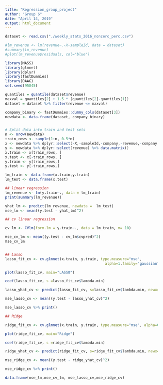 ```yaml
---
title: "Regression_group_project"
author: "Group 6"
date: "April 14, 2019"
output: html_document
---
```


```r
dataset <- read.csv("./weekly_stats_2016_nonzero_perc.csv")
```

```r
#lm_revenue <- lm(revenue~.-X-sampleId, data = dataset)
#summary(lm_revenue)
#plot(lm_revenue$residuals, col="blue")
```

```r
library(MASS) 
library(glmnet) 
library(dplyr)
library(fastDummies)
library(DAAG)
set.seed(95845)  

quantiles = quantile(dataset$revenue)
maxval = quantiles[2] + 1.5 * (quantiles[2]-quantiles[1])
dataset = dataset %>% filter(revenue <= maxval)

company_binary <- fastDummies::dummy_cols(dataset[3])
newdata <- data.frame(dataset, company_binary)


# Split data into train and test sets
n <- nrow(newdata)
train_rows <- sample(1:n, 0.5*n)
x <- newdata %>% dplyr::select(-X,-sampleId,-company,-revenue,-company.1) %>% data.matrix()
y <- newdata %>% dplyr::select(revenue) %>% data.matrix()
x.train <- x[train_rows, ] 
x.test <- x[-train_rows, ] 
y.train <- y[train_rows,] 
y.test <- y[-train_rows,] 

lm_train <- data.frame(x.train,y.train)
lm_test <- data.frame(x.test)

## linear regression
lm_revenue <- lm(y.train~., data = lm_train)
print(summary(lm_revenue))

yhat_lm <- predict(lm_revenue, newdata =  lm_test)
mse_lm <- mean((y.test - yhat_lm)^2)

## cv linear regression

cv_lm <- CVlm(form.lm = y.train~., data = lm_train, m= 10)

mse_cv_lm <- mean((y.test - cv_lm$cvpred)^2)
mse_cv_lm


## Lasso
lasso_fit_cv <- cv.glmnet(x.train, y.train, type.measure="mse", 
                                              alpha=1,family="gaussian")

plot(lasso_fit_cv, main="LASSO")

coef(lasso_fit_cv, s =lasso_fit_cv$lambda.min)

lasso_yhat_cv <- predict(lasso_fit_cv, s=lasso_fit_cv$lambda.min, newx=x.test)

mse_lasso_cv <- mean((y.test - lasso_yhat_cv)^2)

mse_lasso_cv %>% print()

## Ridge

ridge_fit_cv <- cv.glmnet(x.train, y.train, type.measure="mse", alpha=0,family="gaussian")

plot(ridge_fit_cv, main="Ridge")

coef(ridge_fit_cv, s =ridge_fit_cv$lambda.min)

ridge_yhat_cv <- predict(ridge_fit_cv, s=ridge_fit_cv$lambda.min, newx=x.test)

mse_ridge_cv <- mean((y.test - ridge_yhat_cv)^2)

mse_ridge_cv %>% print()

```

```r
data.frame(mse_lm,mse_cv_lm, mse_lasso_cv,mse_ridge_cv)
```

